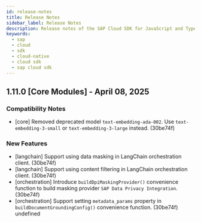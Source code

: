 ```yaml
---
id: release-notes
title: Release Notes
sidebar_label: Release Notes
description: Release notes of the SAP Cloud SDK for JavaScript and TypeScript, stay up to date with the recent features, fixes, dependency updates, and recommendations.
keywords:
  - sap
  - cloud
  - sdk
  - cloud-native
  - cloud sdk
  - sap cloud sdk
---
```


<!-- vale off -->
<!-- This line is used for our release notes automation --><!-- This line is used for our release notes automation -->

## 1.11.0 [Core Modules] - April 08, 2025

### Compatibility Notes

- [core] Removed deprecated model `text-embedding-ada-002`.
  Use `text-embedding-3-small` or `text-embedding-3-large` instead. (30be74f)

### New Features

- [langchain] Support using data masking in LangChain orchestration client. (30be74f)
- [langchain] Support using content filtering in LangChain orchestration client. (30be74f)
- [orchestration] Introduce `buildDpiMaskingProvider()` convenience function to build masking provider `SAP Data Privacy Integration`. (30be74f)
- [orchestration] Support setting `metadata_params` property in `buildDocumentGroundingConfig()` convenience function. (30be74f)
undefined